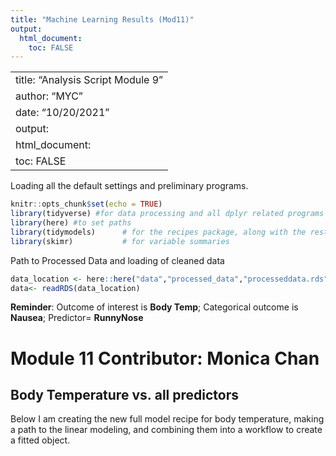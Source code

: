 ---
title: "Machine Learning Results (Mod11)"
output: 
  html_document:
    toc: FALSE
---

---
title: "Analysis Script Module 9"
author: "MYC"
date: "10/20/2021"
output: 
  html_document:
    toc: FALSE
---

Loading all the default settings and preliminary programs.

```{r setup, include=FALSE}
knitr::opts_chunk$set(echo = TRUE)
library(tidyverse) #for data processing and all dplyr related programs
library(here) #to set paths
library(tidymodels)      # for the recipes package, along with the rest of tidymodels
library(skimr)           # for variable summaries

```

Path to Processed Data and loading of cleaned data

```{r}
data_location <- here::here("data","processed_data","processeddata.rds")
data<- readRDS(data_location)
```

**Reminder**: Outcome of interest is **Body Temp**; Categorical outcome is **Nausea**; Predictor= **RunnyNose**


# Module 11 Contributor: Monica Chan

## Body Temperature vs. all predictors

Below I am creating the new full model recipe for body temperature, making a path to the linear modeling, and combining them into a workflow to create a fitted object.
